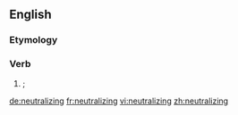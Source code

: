 ==English==

===Etymology===
{{suffix|neutralize|ing}}

===Verb===
{{infl|en|verb form}}

# {{American spelling}} {{alternative spelling of|{{l|en|neutralising}}|nodot=t}}; {{present participle of|{{l|en|neutralize}}|nocap=t}}

[[de:neutralizing]]
[[fr:neutralizing]]
[[vi:neutralizing]]
[[zh:neutralizing]]